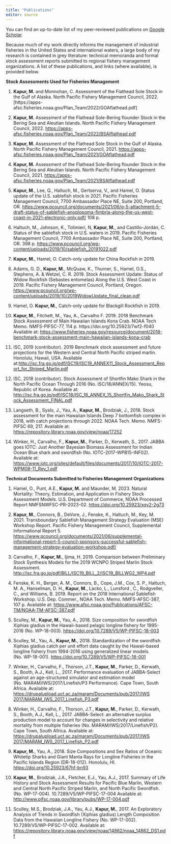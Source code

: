 ```yaml
---
title: "Publications"
editor: source
---
```

You can find an up-to-date list of my peer-reviewed publications on [Google Scholar](https://scholar.google.com/citations?user=H6AeRamFmxUC&hl=en). 

Because much of my work directly informs the management of industrial fisheries in the United States and international waters, a large body of my research is contained in grey literature: technical memoranda and formal stock assessment reports submitted to regional fishery management organizations. A list of these publications, and links (where available), is provided below.

**Stock Assessments Used for Fisheries Management**

1.	**Kapur, M.** and Monnohan, C. Assessment of the Flathead Sole Stock in the Gulf of Alaska. North Pacific Fishery Management Council, 2022. [https://apps-afsc.fisheries.noaa.gov/Plan_Team/2022/GOAflathead.pdf]

2.	**Kapur, M.** Assessment of the Flathead Sole-Bering flounder Stock in the Bering Sea and Aleutian Islands. North Pacific Fishery Management Council, 2022. [https://apps-afsc.fisheries.noaa.gov/Plan_Team/2022/BSAIflathead.pdf]() 

3.	**Kapur, M.** Assessment of the Flathead Sole Stock in the Gulf of Alaska. North Pacific Fishery Management Council, 2021.
[https://apps-afsc.fisheries.noaa.gov/Plan_Team/2021/GOAflathead.pdf]() 

4.	**Kapur, M.** Assessment of the Flathead Sole-Bering flounder Stock in the Bering Sea and Aleutian Islands. North Pacific Fishery Management Council, 2021. [https://apps-afsc.fisheries.noaa.gov/Plan_Team/2021/BSAIflathead.pdf]() 

5.	**Kapur, M.**, Lee, Q., Haltuch, M., Gertserva, V., and Hamel, O. Status update of the U.S. sablefish stock in 2021. Pacific Fisheries Management Council, 7700 Ambassador Place NE, Suite 200, Portland, OR. [https://www.pcouncil.org/documents/2021/06/g-5-attachment-5-draft-status-of-sablefish-anoplopoma-fimbria-along-the-us-west-coast-in-2021-electronic-only.pdf/]()  108 p.

6.	Haltuch, M., Johnson, K., Tolimieri, N, **Kapur, M.**, and Castillo-Jordán, C. Status of the sablefish stock in U.S. waters in 2019. Pacific Fisheries Management Council, 7700 Ambassador Place NE, Suite 200, Portland, OR. 398 p. [https://www.pcouncil.org/wp-content/uploads/2019/10/sablefish_20191022.pdf]() 

7.	**Kapur, M.**, Hamel, O. Catch-only update for China Rockfish in 2019. 

8.	Adams, G. D., **Kapur, M.**, McQuaw, K., Thurner, S., Hamel, O.S., Stephens, A. & Wetzel, C. R. 2019. Stock Assessment Update: Status of Widow Rockfish (Sebastes entomelas) Along the U.S. West Coast in 2019. Pacific Fishery Management Council, Portland, Oregon. [https://www.pcouncil.org/wp-content/uploads/2019/10/2019WidowUpdate_final_clean.pdf]() 

9.	Hamel, O. **Kapur, M.**, Catch-only update for Blackgill Rockfish in 2019.

10.	**Kapur, M.**, Fitchett, M., Yau, A., Carvalho F. 2019. 2018 Benchmark Stock Assessment of Main Hawaiian Islands Kona Crab. NOAA Tech Memo. NMFS-PIFSC-77, 114 p. https://doi.org/10.25923/7wf2-f040  Available at: [https://www.fisheries.noaa.gov/resource/document/2018-benchmark-stock-assessment-main-hawaiian-islands-kona-crab]()  

11.	ISC, 2019 (contributor). 2019 Benchmark stock assessment and future projections for the Western and Central North Pacific striped marlin. Honolulu, Hawaii, USA. Available at:[http://isc.fra.go.jp/pdf/ISC19/ISC19_ANNEX11_Stock_Assessment_Report_for_Striped_Marlin.pdf]() 

12.	ISC, 2018 (contributor). Stock Assessment of Shortfin Mako Shark in the North Pacific Ocean Through 2016 (No. ISC/18/ANNEX/15). Yeosu, Republic of Korea. Available at: [http://isc.fra.go.jp/pdf/ISC18/ISC_18_ANNEX_15_Shortfin_Mako_Shark_Stock_Assessment_FINAL.pdf]()  

13.	Langseth, B., Syslo, J., Yau, A., **Kapur, M.**, Brodziak, J., 2018. Stock assessment for the main Hawaiian Islands Deep 7 bottomfish complex in 2018, with catch projections through 2022. NOAA Tech. Memo. NMFS-PIFSC 69, 217. Available at: [https://repository.library.noaa.gov/view/noaa/17252]() 

14.	Winker, H., Carvalho, F., **Kapur, M.**, Parker, D., Kerwath, S., 2017. JABBA goes IOTC: Just Another Bayesian Biomass Assessment for Indian Ocean Blue shark and swordfish (No. IOTC-2017-WPB15-INF02). Available at: [https://www.iotc.org/sites/default/files/documents/2017/10/IOTC-2017-WPM08-11_Rev_1.pdf]() 

 
**Technical Documents Submitted to Fisheries Management Organizations**

1.	Hamel, O., Punt, A.E., **Kapur, M.** and Maunder, M. 2023. Natural Mortality: Theory, Estimation, and Application in Fishery Stock Assessment Models. U.S. Department of Commerce, NOAA Processed Report NMFSNWFSC-PR-2023-02. [https://doi.org/10.25923/xqv2-2g73]() 

2.	**Kapur, M.**, Connors, B., DeVore, J., Fenske, K., Haltuch, M., Key, M. 2021. Transboundary Sablefish Management Strategy Evaluation (MSE) Workshop Report. Pacific Fishery Management Council, Supplemental Informational Report 5. [https://www.pcouncil.org/documents/2021/06/supplemental-informational-report-5-council-sponsors-successful-sablefish-management-strategy-evaluation-workshop.pdf/]()  

3.	Carvalho, F., **Kapur, M.**, Ijima, H. 2019. Comparison between Preliminary Stock Synthesis Models for the 2019 WCNPO Striped Marlin Stock Assessment. [http://isc.fra.go.jp/pdf/BILL/ISC19_BILL_2/ISC19_BILLWG2_WP4.pdf]() 

4.	Fenske, K. H., Berger,  A. M., Connors, B., Cope,  J.M., Cox, S. P., Haltuch, M. A., Hanselman, D. H., **Kapur, M.**, Lacko, L., Lunsford , C., Rodgveller, C., and Williams, B. 2019. Report on the 2018 International Sablefish Workshop. U.S. Dep. Commer., NOAA Tech. Memo. NMFS-AFSC-387, 107 p. Available at: [https://www.afsc.noaa.gov/Publications/AFSC-TM/NOAA-TM-AFSC-387.pdf]() 

5.	Sculley, M., **Kapur, M.**, Yau, A., 2018. Size composition for swordfish Xiphias gladius in the Hawaii-based pelagic longline fishery for 1995-2016 (No. WP-18-003). [https://doi.org/10.7289/V5/WP-PIFSC-18-003]()  

6.	Sculley, M., Yau, A., **Kapur, M.**, 2018. Standardization of the swordfish Xiphias gladius catch per unit effort data caught by the Hawaii-based longline fishery from 1994-2016 using generalized linear models. (No. WP-18-001).
[https://doi.org/10.7289/V5/WP-PIFSC-18-001]() 

7.	Winker, H., Carvalho, F., Thorson, J.T., **Kapur, M.**, Parker, D., Kerwath, S., Booth, A.J., Kell, L., 2017. Performance evaluation of JABBA-Select against an age-structured simulator and estimation model (No. MARAM/IWS/2017/Linefish/P3 Performance). Cape Town, South Africa. Available at: [https://drupalupload.uct.ac.za/maram/Documents/pub/2017/IWS 2017/MARAM_IWS_2017_Linefish_P3.pdf]() 

8.	Winker, H., Carvalho, F., Thorson, J.T., **Kapur, M.**, Parker, D., Kerwath, S., Booth, A.J., Kell, L., 2017. JABBA-Select: an alternative surplus production model to account for changes in selectivity and relative mortality from multiple fisheries (No. MARAM/IWS/2017/Linefish/P2). Cape Town, South Africa. Available at: [https://drupalupload.uct.ac.za/maram/Documents/pub/2017/IWS 2017/MARAM_IWS_2017_Linefish_P2.pdf]()  

9.	**Kapur, M.**, Yau, A., 2018. Size Compositions and Sex Ratios of Oceanic Whitetip Sharks and Giant Manta Rays for Longline Fisheries in the Pacific Islands Region (DR-18-012). Honolulu, HI. [https://doi.org/10.25923/67hf-bn93]() 

10.	**Kapur, M.**, Brodziak, J.A., Fletcher, E.J., Yau, A.J., 2017. Summary of Life History and Stock Assessment Results for Pacific Blue Marlin, Western and Central North Pacific Striped Marlin, and North Pacific Swordfish. (No. WP-17-004). 10.7289/V5/WP-PIFSC-17-004 Available at: [http://www.pifsc.noaa.gov/library/pubs/WP-17-004.pdf]() 

11.	Sculley, M.S., Brodziak, J.A., Yau, A.J., **Kapur, M.**, 2017. An Exploratory Analysis of Trends in Swordfish (Xiphias gladius) Length Composition Data from the Hawaiian Longline Fishery (No. WP-17-002). 10.7289/V5/WP-PIFSC-17-002. Available at: [https://repository.library.noaa.gov/view/noaa/14862/noaa_14862_DS1.pdf]() 
